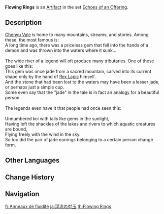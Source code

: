 {{Artifact Infobox
|image = Item Flowing Rings.png
|set   = Echoes of an Offering
|piece = Circlet of Logos
}}
{{Description|A pair of earrings made from a single piece of jade. It has a most gentle texture.}}
'''Flowing Rings''' is an [[Artifact]] in the set [[Echoes of an Offering]].

==Description==
[[Chenyu Vale]] is home to many mountains, streams, and stories. Among these, the most famous is:<br />
A long time ago, there was a priceless gem that fell into the hands of a demon and was thrown into the waters where it sunk...<br />
<br />
The wide river of a legend will oft produce many tributaries. One of these goes like this:<br />
This gem was once jade from a sacred mountain, carved into its current shape only by the hand of [[Rex Lapis]] himself.<br />
And the stone that had been lost to the waters may have been a lesser jade, or perhaps just a simple cup.<br />
Some even say that the "jade" in the tale is in fact an analogy for a beautiful person.<br />
<br />
The legends even have it that people had once seen this:<br />
<br />
Unnumbered koi with tails like gems in the sunlight,<br />
Having left the shackles of the lakes and rivers to which aquatic creatures are bound,<br />
Flying freely with the wind in the sky.<br />
So too did the pair of jade earrings belonging to a certain person change form.

==Other Languages==
{{Other Languages
|en      = Flowing Rings
|zhs     = 浮溯之珏
|zhs_rm  = Fúsù zhī Jué
|zht     = 浮溯之玨
|zht_rm  = Fúsù zhī Jué
|zh_tl   = Backflowing Double Jade
|ja      = 浮流の対玉
|ja_rm   = Furyuu no Tsuigyoku{{Assumed}}
|ja_tl   = Drifting Jewels
|ja_note = {{ja|対玉}} = "vis-a-vis, opposite, equal" + "jewel, ball"
|ko      = {{tt|추억|追憶}}의 {{tt|보옥|寶玉}}
|ko_rm   = Chueok-ui Book
|ko_tl   = Jewel of Reminiscences
|es      = Aretes Torrenciales
|es_tl   = Torrential Earrings
|fr      = Anneaux de fluidité
|fr_tl   = Rings of Fluidness
|ru      = Серьги текучести
|ru_tl   = Earrings of Fluidity
|th      = Flowing Rings
|vi      = {{tt|Khuyên|圈}} Tai Trôi Nổi
|vi_tl   = 
|de      = Ring der Strömung
|de_tl   = Ring of the Current
|id      = Flowing Rings
|pt      = Jades da Torrente
|pt_tl   = 
|tr      = Süzülen Küpeler
|tr_tl   = 
|it      = Orecchini mutevoli
|it_tl   = 
}}

==Change History==
{{Change History|2.6}}

==Navigation==
{{Artifact Set Navbox|Echoes of an Offering}}

[[fr:Anneaux de fluidité]]
[[ja:浮流の対玉]]
[[th:Flowing Rings]]